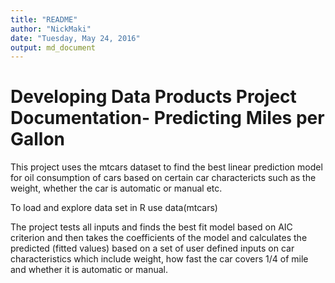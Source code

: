 ```yaml
---
title: "README"
author: "NickMaki"
date: "Tuesday, May 24, 2016"
output: md_document
---
```


# Developing Data Products Project Documentation- Predicting Miles per Gallon

This project uses the mtcars dataset to find the best linear prediction model for oil consumption of cars based on certain car charactericts such as the weight, whether the car is automatic or manual etc.

To load and explore data set in R use data(mtcars)

The project tests all inputs and finds the best fit model based on AIC criterion and then takes the coefficients of the model and calculates the predicted (fitted values) based on a set of user defined inputs on car characteristics which include weight, how fast the car covers 1/4 of mile and whether it is automatic or manual. 


